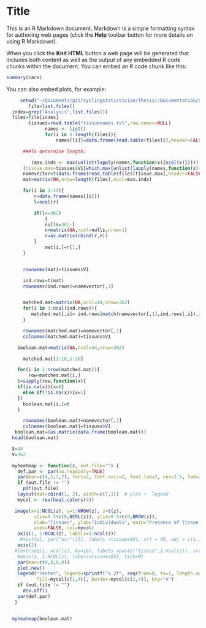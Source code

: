 Title
========================================================

This is an R Markdown document. Markdown is a simple formatting syntax for authoring web pages (click the **Help** toolbar button for more details on using R Markdown).

When you click the **Knit HTML** button a web page will be generated that includes both content as well as the output of any embedded R code chunks within the document. You can embed an R code chunk like this:

```r
summary(cars)
```

You can also embed plots, for example:

```r
     setwd("~/Documents/git/cyclingstatistician/Thesis//Documentation/GTEX Organization/individuals/d")
        file=list.files()
  index=grep("Analysis",list.files())
  files=file[index]
        tissues=read.table("tissuenames.txt",row.names=NULL)
              names <- list()
              for(i in 1:length(files)){
                  names[[i]]=data.frame(read.table(files[i],header=FALSE,sep="\t"))}

      ###To determine length:

         (max.inds <- max(unlist(lapply(names,function(x){ncol(x)}))))
      (tissue.max=tissues$V1[which.max(unlist(lapply(names,function(x){ncol(x)})))])
      namevector=t(data.frame(read.table(files[tissue.max],header=FALSE,sep="\t")))
      mat=matrix(NA,nrow=length(files),ncol=max.inds)

      for(i in 1:44){
          r=data.frame(names[[i]])
          l=ncol(r)

          if(l<=362)
              {
              nulls=362-l
              n=matrix(NA,ncol=nulls,nrow=1)
              r=as.matrix(cbind(r,n))
          }
              mat[i,]=r[1,]
      }


      rownames(mat)=tissues$V1

      ind.rows=t(mat)
      rownames(ind.rows)=namevector[,1]


      matched.mat=matrix(NA,ncol=44,nrow=362)
      for(i in 1:ncol(ind.rows)){
         matched.mat[,i]= ind.rows[match(namevector[,1],ind.rows[,i]),i]
      }

      rownames(matched.mat)=namevector[,1]
      colnames(matched.mat)=tissues$V1

    boolean.mat=matrix(NA,ncol=44,nrow=362)

      matched.mat[1:10,1:10]

    for(i in 1:nrow(matched.mat)){
        row=matched.mat[i,]
    t=sapply(row,function(x){
    if(is.na(x)){x=0}
      else if(!is.na(x)){x=1}
    })
      boolean.mat[i,]=t
    }

      rownames(boolean.mat)=namevector[,1]
      colnames(boolean.mat)=tissues$V1
   boolean.mat=(as.matrix(data.frame(boolean.mat)))
  head(boolean.mat)

  S=44
  V=362

  myheatmap <- function(z, out.file="") {
    def.par <- par(no.readonly=TRUE)
    par(mar=c(4,5,3,2), font=2, font.axis=2, font.lab=2, cex=1.5, lwd=2)
    if (out.file != "")
      pdf(out.file)
    layout(mat=cbind(1, 2), width=c(7,1))  # plot +  legend
    mycol <- rev(heat.colors(4))

   image(x=1:NCOL(z), y=1:NROW(z), z=t(z),
          xlim=0.5+c(0,NCOL(z)), ylim=0.5+c(0,NROW(z)),
          xlab="Tissues", ylab="Individuals", main="Presence of Tissue Sample",
          axes=FALSE, col=mycol)
    axis(1, 1:NCOL(z), labels=1:ncol(z))
     #text(pl, par("usr")[3], labels =tissues$V1, srt = 45, adj = c(1.1,1.1),xpd=TRUE,cex=.5)
    axis(2)
   #text(seq(1, ncol(z), by=10), labels =paste("tissue",1:ncol(z)), srt = 90, pos = 1,xpd=TRUE)
    #axis(1, 1:NCOL(z), labels=tissues$V1, tick=0)
    par(mar=c(0,0,0,0))
    plot.new()
    legend("center", legend=sprintf("%.2f", seq(from=0, to=1, length.out=2)),
           fill=mycol[c(1,4)], border=mycol[c(1,4)], bty="n")
    if (out.file != "")
      dev.off()
    par(def.par)
   }


  myheatmap(boolean.mat)
```

